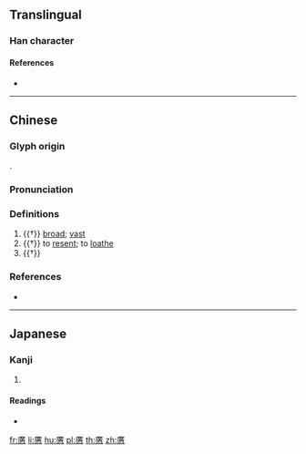 {{character info/new}}
{{also|曠|懭}}

==Translingual==

===Han character===
{{Han char|rn=61|rad=心|as=15|sn=19|four=|canj=ITLP,ITMP|ids=⿸廣心(GHTV),⿱廣心(JK)}}

====References====
* {{Han ref|kx=0407.270|dkj=11408|dj=0748.160|hdz=42366.090|uh=61EC|ud=25068}}

----

==Chinese==
{{zh-forms|alt=懭}} <!-- No simplified character -->

===Glyph origin===
{{Han etym}}
{{Han compound|廣|心|ls=psc|c1=p|c2=s|t2=heart}}.

===Pronunciation===
{{zh-pron
|m=kuàng
|c=kwong3
|mc=y
|oc=y
|ma=y
|cat=a,v
}}

===Definitions===
{{zh-hanzi}}

# {{†}} [[broad]]; [[vast]]
# {{†}} to [[resent]]; to [[loathe]]
# {{†}} {{zh-alt-form|曠|[[empty]]}}

===References===
* {{R:yue:Jyutping Database}}

----

==Japanese==

===Kanji===
{{ja-kanji|grade=|rs=心15}}

# {{defn|lang=ja|sort=心15}}

====Readings====
* {{ja-readings|on=[[こう]] (kō), [[かう]] (kau)|kun=[[ひろい]] (hiroi), [[おおきい]] (ookii), [[むなし]] (munashi), [[つよい]] (tsuyoi)}}

[[fr:懬]]
[[li:懬]]
[[hu:懬]]
[[pl:懬]]
[[th:懬]]
[[zh:懬]]